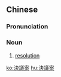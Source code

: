 {{also|决议案}}
==Chinese==
{{zh-forms|s=决议案|type=21}}

===Pronunciation===
{{zh-pron
|m=juéyì'àn
|c=kyut3 ji5 on3
|cat=n
}}

===Noun===
{{zh-noun}}

# [[resolution]] {{qualifier|i.e. reached at a meeting}}

[[ko:決議案]]
[[hu:決議案]]